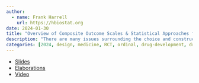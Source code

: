```yaml
---
author:
  - name: Frank Harrell
    url: https://hbiostat.org
date: 2024-01-30
title: "Overview of Composite Outcome Scales & Statistical Approaches for Analyzing Them"
description: "There are many issues surrounding the choice and construction of clinical outcome scales for randomized clinical trials, and several analytical methods from which to choose.  This talk overviews some of the issues, and briefly discusses several methods for analyzing longitudinal data: WIN, DOOR, time savings, and ordinal longitudinal models.  The discussion is particular relevant to rare and degenerative diseases."
categories: [2024, design, medicine, RCT, ordinal, drug-development, drug-evaluation, endpoints, measurement, regression, responder-analysis]
---
```


* [Slides](https://hbiostat.org/talks/comp)
* [Elaborations](https://hbiostat.org/doc/comp)
* [Video](https://youtu.be/BaZP9IqBsjw)

<!-- Source: ~/projects/FDA/clinicalEndpoints/time-savings -->
